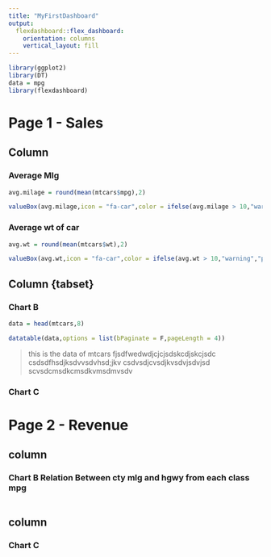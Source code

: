 ---
title: "MyFirstDashboard"
output: 
  flexdashboard::flex_dashboard:
    orientation: columns
    vertical_layout: fill
---

```{r setup, include=FALSE}
library(ggplot2)
library(DT)
data = mpg
library(flexdashboard)
```

Page 1 - Sales {data-navmenu="Anual Report"}
======================================================================

Column 
----------------------------------------------------------------------
### Average Mlg

```{r}
avg.milage = round(mean(mtcars$mpg),2)

valueBox(avg.milage,icon = "fa-car",color = ifelse(avg.milage > 10,"warning","primary"))
```


### Average wt of car
```{r}
avg.wt = round(mean(mtcars$wt),2)

valueBox(avg.wt,icon = "fa-car",color = ifelse(avg.wt > 10,"warning","primary"))
```

Column {tabset}
-----------------------------------------------------------------------

### Chart B  

```{r}

data = head(mtcars,8)

datatable(data,options = list(bPaginate = F,pageLength = 4))

```
> this is the data of mtcars fjsdfwedwdjcjcjsdskcdjskcjsdc
csdsdfhsdjksdvvsdvhsd;jkv
csdvsdjcvsdjkvsdvjsdvjsd
scvsdcmsdkcmsdkvmsdmvsdv


### Chart C



Page 2 - Revenue
====================================================================

column
--------------------------------------------------------------------
### Chart B  Relation Between cty mlg and hgwy from each class mpg

```{r}


```
column
--------------------------------------------------------------------
### Chart C

```{r}

```
